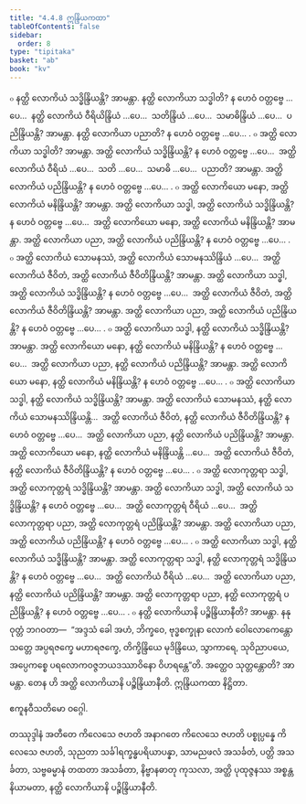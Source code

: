 ```yaml
---
title: "4.4.8 ဣန္ဒြိယကထာ"
tableOfContents: false
sidebar:
  order: 8
type: "tipitaka"
basket: "ab"
book: "kv"
---
```



<DynamicBreadcrumb />

<Division number="853" book="kv" e="ch" v="32" p="426">

<Paragraph number="2635" book="kv">
๐ နတ္ထိ လောကိယံ သဒ္ဓိန္ဒြိယန္တိ? အာမန္တာ. နတ္ထိ လောကိယာ သဒ္ဓါတိ? န ဟေဝံ ဝတ္တဗ္ဗေ …ပေ…  နတ္ထိ လောကိယံ ဝီရိယိန္ဒြိယံ …ပေ…  သတိန္ဒြိယံ …ပေ…  သမာဓိန္ဒြိယံ …ပေ…  ပညိန္ဒြိယန္တိ? အာမန္တာ. နတ္ထိ လောကိယာ ပညာတိ? န ဟေဝံ ဝတ္တဗ္ဗေ …ပေ… .
</Paragraph>

<Paragraph number="2636" book="kv">
๐ အတ္ထိ လောကိယာ သဒ္ဓါတိ? အာမန္တာ. အတ္ထိ လောကိယံ သဒ္ဓိန္ဒြိယန္တိ? န ဟေဝံ ဝတ္တဗ္ဗေ …ပေ…  အတ္ထိ လောကိယံ ဝီရိယံ …ပေ…  သတိ …ပေ…  သမာဓိ …ပေ…  ပညာတိ? အာမန္တာ. အတ္ထိ လောကိယံ ပညိန္ဒြိယန္တိ? န ဟေဝံ ဝတ္တဗ္ဗေ …ပေ… .
</Paragraph>

<Paragraph number="2637" book="kv">
๐ အတ္ထိ လောကိယော မနော, အတ္ထိ လောကိယံ မနိန္ဒြိယန္တိ? အာမန္တာ. အတ္ထိ လောကိယာ သဒ္ဓါ, အတ္ထိ လောကိယံ သဒ္ဓိန္ဒြိယန္တိ? န ဟေဝံ ဝတ္တဗ္ဗေ …ပေ…  အတ္ထိ လောကိယော မနော, အတ္ထိ လောကိယံ မနိန္ဒြိယန္တိ? အာမန္တာ. အတ္ထိ လောကိယာ ပညာ, အတ္ထိ လောကိယံ ပညိန္ဒြိယန္တိ? န ဟေဝံ ဝတ္တဗ္ဗေ …ပေ… .
</Paragraph>

<Paragraph number="2638" book="kv">
๐ အတ္ထိ လောကိယံ သောမနဿံ, အတ္ထိ လောကိယံ သောမနဿိန္ဒြိယံ …ပေ…  အတ္ထိ လောကိယံ ဇီဝိတံ, အတ္ထိ လောကိယံ ဇီဝိတိန္ဒြိယန္တိ? အာမန္တာ. အတ္ထိ လောကိယာ သဒ္ဓါ, အတ္ထိ လောကိယံ သဒ္ဓိန္ဒြိယန္တိ? န ဟေဝံ ဝတ္တဗ္ဗေ …ပေ…  အတ္ထိ လောကိယံ ဇီဝိတံ, အတ္ထိ လောကိယံ ဇီဝိတိန္ဒြိယန္တိ? အာမန္တာ. အတ္ထိ လောကိယာ ပညာ, အတ္ထိ လောကိယံ ပညိန္ဒြိယန္တိ? န ဟေဝံ ဝတ္တဗ္ဗေ …ပေ… .
</Paragraph>

</Division>
<Division number="854" book="kv" e="ch" v="32" p="426">

<Paragraph number="2639" book="kv">
๐ အတ္ထိ လောကိယာ သဒ္ဓါ, နတ္ထိ လောကိယံ သဒ္ဓိန္ဒြိယန္တိ? အာမန္တာ. အတ္ထိ လောကိယော မနော, နတ္ထိ လောကိယံ မနိန္ဒြိယန္တိ? န ဟေဝံ ဝတ္တဗ္ဗေ …ပေ…  အတ္ထိ လောကိယာ ပညာ, နတ္ထိ လောကိယံ ပညိန္ဒြိယန္တိ? အာမန္တာ. အတ္ထိ လောကိယော မနော, နတ္ထိ လောကိယံ မနိန္ဒြိယန္တိ? န ဟေဝံ ဝတ္တဗ္ဗေ …ပေ… .
</Paragraph>

<Paragraph number="2640" book="kv">
๐ အတ္ထိ လောကိယာ သဒ္ဓါ, နတ္ထိ လောကိယံ သဒ္ဓိန္ဒြိယန္တိ? အာမန္တာ. အတ္ထိ လောကိယံ သောမနဿံ, နတ္ထိ လောကိယံ သောမနဿိန္ဒြိယန္တိ…  အတ္ထိ လောကိယံ ဇီဝိတံ, နတ္ထိ လောကိယံ ဇီဝိတိန္ဒြိယန္တိ? န ဟေဝံ ဝတ္တဗ္ဗေ …ပေ…  အတ္ထိ လောကိယာ ပညာ, နတ္ထိ လောကိယံ ပညိန္ဒြိယန္တိ? အာမန္တာ. အတ္ထိ လောကိယော မနော, နတ္ထိ လောကိယံ မနိန္ဒြိယန္တိ …ပေ…  အတ္ထိ လောကိယံ ဇီဝိတံ, နတ္ထိ လောကိယံ ဇီဝိတိန္ဒြိယန္တိ? န ဟေဝံ ဝတ္တဗ္ဗေ …ပေ… .
</Paragraph>

</Division>
<Division number="855" book="kv" e="ch" v="32" p="427">

<Paragraph number="2641" book="kv">
๐ အတ္ထိ လောကုတ္တရာ သဒ္ဓါ, အတ္ထိ လောကုတ္တရံ သဒ္ဓိန္ဒြိယန္တိ? အာမန္တာ. အတ္ထိ လောကိယာ သဒ္ဓါ, အတ္ထိ လောကိယံ သဒ္ဓိန္ဒြိယန္တိ? န ဟေဝံ ဝတ္တဗ္ဗေ …ပေ…  အတ္ထိ လောကုတ္တရံ ဝီရိယံ …ပေ…  အတ္ထိ လောကုတ္တရာ ပညာ, အတ္ထိ လောကုတ္တရံ ပညိန္ဒြိယန္တိ? အာမန္တာ. အတ္ထိ လောကိယာ ပညာ, အတ္ထိ လောကိယံ ပညိန္ဒြိယန္တိ? န ဟေဝံ ဝတ္တဗ္ဗေ …ပေ… .
</Paragraph>

<Paragraph number="2642" book="kv">
๐ အတ္ထိ လောကိယာ သဒ္ဓါ, နတ္ထိ လောကိယံ သဒ္ဓိန္ဒြိယန္တိ? အာမန္တာ. အတ္ထိ လောကုတ္တရာ သဒ္ဓါ, နတ္ထိ လောကုတ္တရံ သဒ္ဓိန္ဒြိယန္တိ? န ဟေဝံ ဝတ္တဗ္ဗေ …ပေ…  အတ္ထိ လောကိယံ ဝီရိယံ …ပေ…  အတ္ထိ လောကိယာ ပညာ, နတ္ထိ လောကိယံ ပညိန္ဒြိယန္တိ? အာမန္တာ. အတ္ထိ လောကုတ္တရာ ပညာ, နတ္ထိ လောကုတ္တရံ ပညိန္ဒြိယန္တိ? န ဟေဝံ ဝတ္တဗ္ဗေ …ပေ… .
</Paragraph>

</Division>
<Division number="856" book="kv" e="ch" v="32" p="427">

<Paragraph number="2643" book="kv">
๐ နတ္ထိ လောကိယာနိ ပဉ္စိန္ဒြိယာနီတိ? အာမန္တာ. နနု ဝုတ္တံ ဘဂဝတာ—  “အဒ္ဒသံ ခေါ အဟံ, ဘိက္ခဝေ, ဗုဒ္ဓစက္ခုနာ လောကံ ဝေါလောကေန္တော သတ္တေ အပ္ပရဇက္ခေ မဟာရဇက္ခေ, တိက္ခိန္ဒြိယေ မုဒိန္ဒြိယေ, သွာကာရေ, သုဝိညာပယေ, အပ္ပေကစ္စေ ပရလောကဝဇ္ဇဘယဒဿာဝိနော ဝိဟရန္တေ”တိ. အတ္ထေဝ သုတ္တန္တောတိ? အာမန္တာ. တေန ဟိ အတ္ထိ လောကိယာနိ ပဉ္စိန္ဒြိယာနီတိ.

</Paragraph>
</Division>

<Paragraph number="2644" type="center" book="kv">
ဣန္ဒြိယကထာ နိဋ္ဌိတာ.

  
ဧကူနဝီသတိမော ဝဂ္ဂေါ.



</Paragraph>

<Paragraph number="2645" type="center" book="kv">
တဿုဒ္ဒါနံ


</Paragraph>

<Paragraph number="2646" book="kv">
အတီတေ ကိလေသေ ဇဟတိ အနာဂတေ ကိလေသေ ဇဟတိ ပစ္စုပ္ပန္နေ ကိလေသေ ဇဟတိ, သုညတာ သင်္ခါရက္ခန္ဓပရိယာပန္နာ, သာမညဖလံ အသင်္ခတံ, ပတ္တိ အသင်္ခတာ, သဗ္ဗဓမ္မာနံ တထတာ အသင်္ခတာ, နိဗ္ဗာနဓာတု ကုသလာ, အတ္ထိ ပုထုဇ္ဇနဿ အစ္စန္တနိယာမတာ, နတ္ထိ လောကိယာနိ ပဉ္စိန္ဒြိယာနီတိ.
</Paragraph>